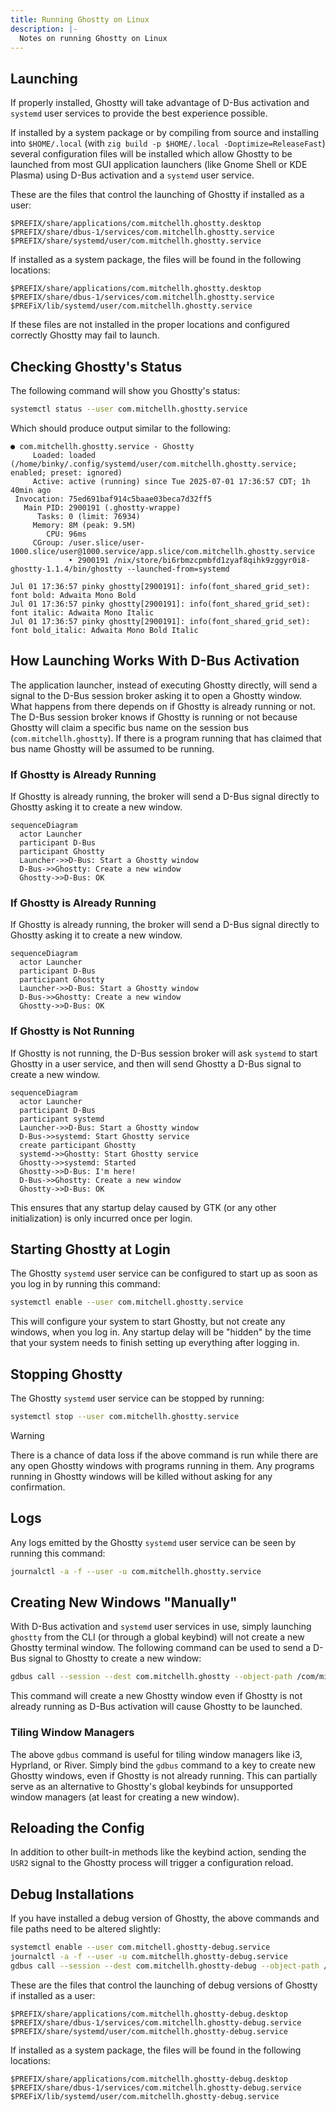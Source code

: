 ```yaml
---
title: Running Ghostty on Linux
description: |-
  Notes on running Ghostty on Linux
---
```


## Launching

If properly installed, Ghostty will take advantage of D-Bus activation and
`systemd` user services to provide the best experience possible.

If installed by a system package or by compiling from source and installing
into `$HOME/.local` (with `zig build -p $HOME/.local -Doptimize=ReleaseFast`)
several configuration files will be installed which allow Ghostty to be launched
from most GUI application launchers (like Gnome Shell or KDE Plasma) using D-Bus
activation and a `systemd` user service.

These are the files that control the launching of Ghostty if installed as
a user:

```
$PREFIX/share/applications/com.mitchellh.ghostty.desktop
$PREFIX/share/dbus-1/services/com.mitchellh.ghostty.service
$PREFIX/share/systemd/user/com.mitchellh.ghostty.service
```

If installed as a system package, the files will be found in the following
locations:

```
$PREFIX/share/applications/com.mitchellh.ghostty.desktop
$PREFIX/share/dbus-1/services/com.mitchellh.ghostty.service
$PREFiX/lib/systemd/user/com.mitchellh.ghostty.service
```

If these files are not installed in the proper locations and configured
correctly Ghostty may fail to launch.

## Checking Ghostty's Status

The following command will show you Ghostty's status:

```sh
systemctl status --user com.mitchellh.ghostty.service
```

Which should produce output similar to the following:

```
● com.mitchellh.ghostty.service - Ghostty
     Loaded: loaded (/home/binky/.config/systemd/user/com.mitchellh.ghostty.service; enabled; preset: ignored)
     Active: active (running) since Tue 2025-07-01 17:36:57 CDT; 1h 40min ago
 Invocation: 75ed691baf914c5baae03beca7d32ff5
   Main PID: 2900191 (.ghostty-wrappe)
      Tasks: 0 (limit: 76934)
     Memory: 8M (peak: 9.5M)
        CPU: 96ms
     CGroup: /user.slice/user-1000.slice/user@1000.service/app.slice/com.mitchellh.ghostty.service
             ‣ 2900191 /nix/store/bi6rbmzcpmbfd1zyaf8qihk9zggyr0i8-ghostty-1.1.4/bin/ghostty --launched-from=systemd

Jul 01 17:36:57 pinky ghostty[2900191]: info(font_shared_grid_set): font bold: Adwaita Mono Bold
Jul 01 17:36:57 pinky ghostty[2900191]: info(font_shared_grid_set): font italic: Adwaita Mono Italic
Jul 01 17:36:57 pinky ghostty[2900191]: info(font_shared_grid_set): font bold_italic: Adwaita Mono Bold Italic
```

## How Launching Works With D-Bus Activation

The application launcher, instead of executing Ghostty directly, will send a
signal to the D-Bus session broker asking it to open a Ghostty window. What
happens from there depends on if Ghostty is already running or not. The D-Bus
session broker knows if Ghostty is running or not because Ghostty will claim
a specific bus name on the session bus (`com.mitchellh.ghostty`). If there is
a program running that has claimed that bus name Ghostty will be assumed to
be running.

### If Ghostty is Already Running

If Ghostty is already running, the broker will send a D-Bus signal directly to
Ghostty asking it to create a new window.

```mermaid
sequenceDiagram
  actor Launcher
  participant D-Bus
  participant Ghostty
  Launcher->>D-Bus: Start a Ghostty window
  D-Bus->>Ghostty: Create a new window
  Ghostty->>D-Bus: OK
```

### If Ghostty is Already Running

If Ghostty is already running, the broker will send a D-Bus signal directly to
Ghostty asking it to create a new window.

```mermaid
sequenceDiagram
  actor Launcher
  participant D-Bus
  participant Ghostty
  Launcher->>D-Bus: Start a Ghostty window
  D-Bus->>Ghostty: Create a new window
  Ghostty->>D-Bus: OK
```

### If Ghostty is Not Running

If Ghostty is not running, the D-Bus session broker will ask `systemd` to start
Ghostty in a user service, and then will send Ghostty a D-Bus signal to create a
new window.

```mermaid
sequenceDiagram
  actor Launcher
  participant D-Bus
  participant systemd
  Launcher->>D-Bus: Start a Ghostty window
  D-Bus->>systemd: Start Ghostty service
  create participant Ghostty
  systemd->>Ghostty: Start Ghostty service
  Ghostty->>systemd: Started
  Ghostty->>D-Bus: I'm here!
  D-Bus->>Ghostty: Create a new window
  Ghostty->>D-Bus: OK
```

This ensures that any startup delay caused by GTK (or any other initialization) is
only incurred once per login.

## Starting Ghostty at Login

The Ghostty `systemd` user service can be configured to start up as soon as you
log in by running this command:

```sh
systemctl enable --user com.mitchell.ghostty.service
```

This will configure your system to start Ghostty, but not create any windows,
when you log in. Any startup delay will be "hidden" by the time that your system
needs to finish setting up everything after logging in.

## Stopping Ghostty

The Ghostty `systemd` user service can be stopped by running:

```sh
systemctl stop --user com.mitchellh.ghostty.service
```

> [!WARNING]
>
> There is a chance of data loss if the above command is run while there are any
> open Ghostty windows with programs running in them. Any programs running in
> Ghostty windows will be killed without asking for any confirmation.

## Logs

Any logs emitted by the Ghostty `systemd` user service can be seen by running
this command:

```sh
journalctl -a -f --user -u com.mitchellh.ghostty.service
```

## Creating New Windows "Manually"

With D-Bus activation and `systemd` user services in use, simply launching
`ghostty` from the CLI (or through a global keybind) will not create a new
Ghostty terminal window. The following command can be used to send a D-Bus
signal to Ghostty to create a new window:

```sh
gdbus call --session --dest com.mitchellh.ghostty --object-path /com/mitchellh/ghostty --method org.gtk.Actions.Activate new-window [] []
```

This command will create a new Ghostty window even if Ghostty is not already
running as D-Bus activation will cause Ghostty to be launched.

### Tiling Window Managers

The above `gdbus` command is useful for tiling window managers like i3,
Hyprland, or River. Simply bind the `gdbus` command to a key to create new
Ghostty windows, even if Ghostty is not already running. This can partially
serve as an alternative to Ghostty's global keybinds for unsupported window
managers (at least for creating a new window).

## Reloading the Config

In addition to other built-in methods like the keybind action, sending the
`USR2` signal to the Ghostty process will trigger a configuration reload.

## Debug Installations

If you have installed a debug version of Ghostty, the above commands and file
paths need to be altered slightly:

```sh
systemctl enable --user com.mitchell.ghostty-debug.service
journalctl -a -f --user -u com.mitchellh.ghostty-debug.service
gdbus call --session --dest com.mitchellh.ghostty-debug --object-path /com/mitchellh/ghostty_debug --method org.gtk.Actions.Activate new-window [] []
```

These are the files that control the launching of debug versions of Ghostty if
installed as a user:

```
$PREFIX/share/applications/com.mitchellh.ghostty-debug.desktop
$PREFIX/share/dbus-1/services/com.mitchellh.ghostty-debug.service
$PREFIX/share/systemd/user/com.mitchellh.ghostty-debug.service
```

If installed as a system package, the files will be found in the following
locations:

```
$PREFIX/share/applications/com.mitchellh.ghostty-debug.desktop
$PREFIX/share/dbus-1/services/com.mitchellh.ghostty-debug.service
$PREFiX/lib/systemd/user/com.mitchellh.ghostty-debug.service
```
